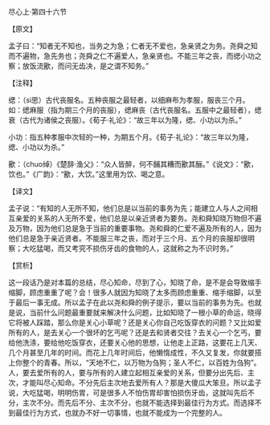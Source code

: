 

尽心上·第四十六节

【原文】

孟子曰：“知者无不知也，当务之为急；仁者无不爱也，急亲贤之为务。尧舜之知而不遍物，急先务也；尧舜之仁不遍爱人，急亲贤也。不能三年之丧，而缌小功之察；放饭流歠，而问无齿决，是之谓不知务。”

【注释】

缌：（si思）古代丧服名。五种丧服之最轻者，以细麻布为孝服，服丧三个月。如：缌麻服（指为期三个月的丧服），缌麻丧（古代丧服名。五服中之最轻者），缌衰（古代为诸侯之丧服）。《荀子·礼论》：“故三年以为隆，缌、小功以为杀。”

小功：指五种孝服中次轻的一种，为期五个月。《荀子·礼论》：“故三年以为隆，缌、小功以为杀。”

歠：（chuo绰）《楚辞·渔父》：“众人皆醉，何不餔其糟而歠其酾。”《说文》：“歠，饮也。”《广韵》：“歠，大饮。”这里用为饮、喝之意。

【译文】

孟子说：“有知的人无所不知，他们总是以当前的事务为先；能建立人与人之间相互亲爱的关系的人无所不爱，他们总是以亲近贤者为要务。尧和舜知晓万物但不遍及万物，因为他们总是急于当前的重要事物。尧和舜的仁爱不遍及所有的人，因为他们总是急于亲近贤者。不能服三年之丧，而对于三个月、五个月的丧服却很明察；大吃猛喝，而又考究不损伤牙齿的食物的人，这就称之为不识时务。”

【赏析】

这一段话乃是对本篇的总结，尽心知命，尽到了心，知晓了命，是不是会导致缩手缩脚，顾虑重重了呢？会！很多人就因为知晓了太多而顾虑重重、缩手缩脚，以至于最后一事无成。所以孟子在此以尧和舜的例子提示，要以当前的事务为先。也就是说，当前什么问题最重要就来解决什么问题，比如知晓了一根小草的命运，晓得它将被人踩踏，那么你是关心小草呢？还是关心你自己吃饭穿衣的问题？又比如爱所有的人，是去关心一个很坏的乞丐呢？还是去和贤者交往？去关心一个乞丐，要给他洗涤，要给他吃饭穿衣，还要关心他的思想，让他走上正路，这要花上几天、几个月甚至几年的时间。而花上几年时间后，他懒惰成性，不久又复发，你就要搭上你整个的青春。所以，“天地不仁，以万物为刍狗；圣人不仁，以百姓为刍狗”。人，要去爱所有的人，要与所有的人建立起相互亲爱的关系，但要分出先后、主次，才能叫尽心知命。不分先后主次地去爱所有人？那是大傻瓜大笨旦。所以孟子说，大吃猛喝，明明伤胃，可是很多人不怕伤胃却害怕损伤牙齿，这就叫先后不分，主次不分。而先后不分、主次不分，也就不能选择到最佳行为方式。而选择不到最佳行为方式，也就办不好一切事情，也就不能成为一个完整的人。

